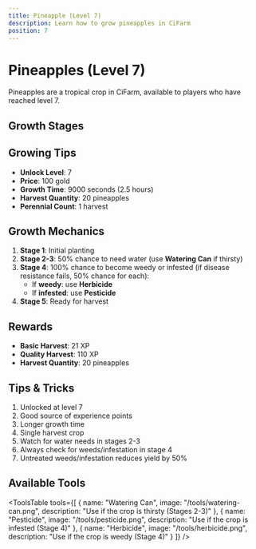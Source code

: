 ```yaml
---
title: Pineapple (Level 7)
description: Learn how to grow pineapples in CiFarm
position: 7
---
```



# Pineapples (Level 7)

Pineapples are a tropical crop in CiFarm, available to players who have reached level 7.

## Growth Stages

<GrowthStages cropName="pineapple" stages={5} />

## Growing Tips

- **Unlock Level**: 7
- **Price**: 100 gold
- **Growth Time**: 9000 seconds (2.5 hours)
- **Harvest Quantity**: 20 pineapples
- **Perennial Count**: 1 harvest

## Growth Mechanics

1. **Stage 1**: Initial planting
2. **Stage 2-3**: 50% chance to need water (use **Watering Can** if thirsty)
3. **Stage 4**: 100% chance to become weedy or infested (if disease resistance fails, 50% chance for each):
   - If **weedy**: use **Herbicide**
   - If **infested**: use **Pesticide**
4. **Stage 5**: Ready for harvest

## Rewards

- **Basic Harvest**: 21 XP
- **Quality Harvest**: 110 XP
- **Harvest Quantity**: 20 pineapples

## Tips & Tricks

1. Unlocked at level 7
2. Good source of experience points
3. Longer growth time
4. Single harvest crop
5. Watch for water needs in stages 2-3
6. Always check for weeds/infestation in stage 4
7. Untreated weeds/infestation reduces yield by 50%

## Available Tools

<ToolsTable 
  tools={[
    {
      name: "Watering Can",
      image: "/tools/watering-can.png",
      description: "Use if the crop is thirsty (Stages 2-3)"
    },
    {
      name: "Pesticide",
      image: "/tools/pesticide.png",
      description: "Use if the crop is infested (Stage 4)"
    },
    {
      name: "Herbicide",
      image: "/tools/herbicide.png",
      description: "Use if the crop is weedy (Stage 4)"
    }
  ]} 
/> 